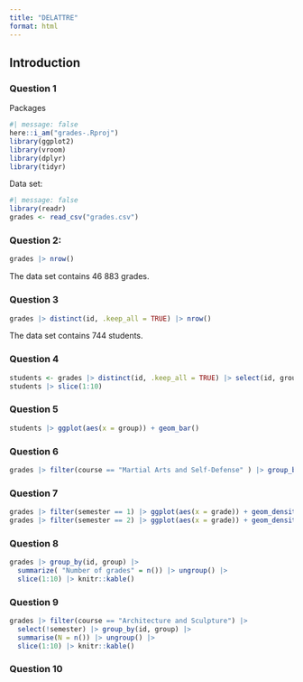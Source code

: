 ```yaml
---
title: "DELATTRE"
format: html
---
```


## Introduction

### Question 1

Packages

```r
#| message: false
here::i_am("grades-.Rproj")
library(ggplot2)
library(vroom)
library(dplyr)
library(tidyr)
```

Data set:

```r
#| message: false
library(readr)
grades <- read_csv("grades.csv")
```

### Question 2:

```r
grades |> nrow()
```

The data set contains 46 883 grades.

### Question 3

```r
grades |> distinct(id, .keep_all = TRUE) |> nrow()
```

The data set contains 744 students.

### Question 4

```r
students <- grades |> distinct(id, .keep_all = TRUE) |> select(id, group) 
students |> slice(1:10)
```

### Question 5

```r
students |> ggplot(aes(x = group)) + geom_bar()
```

### Question 6

```r
grades |> filter(course == "Martial Arts and Self-Defense" ) |> group_by(group) |> summarize(Average = mean(grade)) |> ggplot(aes(x = group, y = Average)) + geom_col()
```

### Question 7

```r
grades |> filter(semester == 1) |> ggplot(aes(x = grade)) + geom_density()
grades |> filter(semester == 2) |> ggplot(aes(x = grade)) + geom_density()
```

### Question 8

```r
grades |> group_by(id, group) |>
  summarize( "Number of grades" = n()) |> ungroup() |>
  slice(1:10) |> knitr::kable()
```

### Question 9

```r
grades |> filter(course == "Architecture and Sculpture") |>
  select(!semester) |> group_by(id, group) |>
  summarise(N = n()) |> ungroup() |>
  slice(1:10) |> knitr::kable()
```

### Question 10 

```r

```

